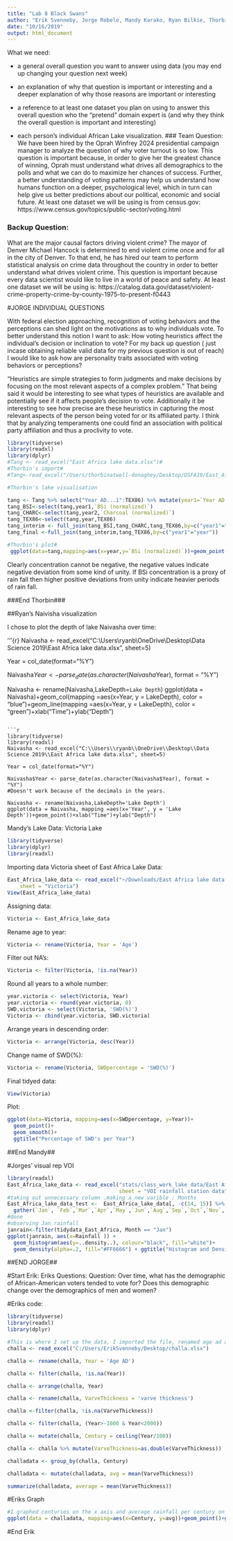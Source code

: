 ```yaml
---
title: "Lab 8 Black Swans"
author: "Erik Svenneby, Jorge Robelo, Mandy Karako, Ryan Bilkie, Thorbin Atwell"
date: "10/16/2019"
output: html_document
---
```

What we need:

* a general overall question you want to answer using data (you may end up changing your question next week)

* an explanation of why that question is important or interesting and a deeper explanation of why those reasons are important or     interesting

* a reference to at least one dataset you plan on using to answer this overall question
who the “pretend” domain expert is (and why they think the overall question is important and interesting)

* each person's individual African Lake visualization.
### Team Question:
We have been hired by the Oprah Winfrey 2024 presidential campaign manager to analyze the question of why voter turnout is so low.
This question is important because, in order to give her the greatest chance of winning, Oprah must understand what drives all demographics to the polls and what we can do to maximize her chances of success. Further, a better understanding of voting patterns may help us understand how humans function on a deeper, psychological level, which in turn can help give us better predictions about our political, economic and social future. At least one dataset we will be using is from census.gov: https://www.census.gov/topics/public-sector/voting.html

### Backup Question: 
What are the major causal factors driving violent crime?
The mayor of Denver Michael Hancock is determined to end violent crime once and for all in the city of Denver. To that end, he has hired our team to perform statistical analysis on crime data throughout the country in order to better understand what drives violent crime. This question is important because every data scientist would like to live in a world of peace and safety. At least one dataset we will be using is: https://catalog.data.gov/dataset/violent-crime-property-crime-by-county-1975-to-present-f0443



#JORGE INDIVIDUAL QUESTIONS

With federal election approaching, recognition of voting behaviors and the perceptions can shed light on the motivations as to why individuals vote. To better understand this notion I want to ask: How voting heuristics affect the individual's decision or inclination to vote? For my back up question ( just incase obtaining reliable valid data for my previous question is out of reach) I would like to ask how are personality traits associated with voting behaviors or perceptions?


“Heuristics are simple strategies to form judgments and make decisions by focusing on the most relevant aspects of a complex problem.” That being said it would be interesting to see what types of heuristics are available and potentially see if it affects people's decision to vote. Additionally it be interesting to see how precise are these heuristics in capturing the most relevant aspects of the person being voted for or its affiliated party. 
I think that by analyzing temperaments one could find an association with political party affiliation and thus a proclivity to vote.   


```r

library(tidyverse)
library(readxl)
library(dplyr)
#Tang <- read_excel("East Africa lake data.xlsx")#
#Thorbin's import#
#Tang<-read_excel("/Users/thorbinatwell-donaghey/Desktop/DSFA19/East_Africa_lake_data.xlsx",sheet=6)#

```
```r
#Thorbin's lake visualisation

tang <- Tang %>% select("Year AD...1":TEX86) %>% mutate(year1=`Year AD...1`%/%1,year2=`Year AD...4`%/%1,year=Year%/%1) #%/%1 gives year as a whole number#
tang_BSI<-select(tang,year1,`BSi (normalized)`)
tang_CHARC<-select(tang,year2,`Charcoal (normalized)`)
tang_TEX86<-select(tang,year,TEX86)
tang_interim <- full_join(tang_BSI,tang_CHARC,tang_TEX86,by=c("year1"="year2"))
tang_final <-full_join(tang_interim,tang_TEX86,by=c("year1"="year"))

#Thorbin's plot# 
 ggplot(data=tang,mapping=aes(x=year,y=`BSi (normalized)`))+geom_point()+xlab("year")+ylab("Biogenic silica")+ggtitle("deviation of biogenic silica soil concentration by time")

```
Clearly concentration cannot be negative, the negative values indicate negative deviation from some kind of unity. If BSi concentration is a proxy of rain fall then higher positive deviations from unity indicate heavier periods of rain fall. 

###End Thorbin###

##Ryan's Naivisha visualization

I chose to plot the depth of lake Naivasha over time:

'''{r}
Naivasha <- read_excel("C:\\Users\\ryanb\\OneDrive\\Desktop\\Data Science 2019\\East Africa lake data.xlsx", sheet=5)

Year = col_date(format="%Y")

Naivasha$Year <- parse_date(as.character(Naivasha$Year), format = "%Y")

Naivasha <- rename(Naivasha,LakeDepth=`Lake Depth`)
ggplot(data = Naivasha)+geom_col(mapping =aes(x=Year, y = LakeDepth), color = "blue")+geom_line(mapping =aes(x=Year, y = LakeDepth), color = "green")+xlab("Time")+ylab("Depth")
```

```r
library(tidyverse)
library(readxl)
Naivasha <- read_excel("C:\\Users\\ryanb\\OneDrive\\Desktop\\Data Science 2019\\East Africa lake data.xlsx", sheet=5)

Year = col_date(format="%Y")

Naivasha$Year <- parse_date(as.character(Naivasha$Year), format = "%Y")
#Doesn't work because of the decimals in the years.

Naivasha <- rename(Naivasha,LakeDepth='Lake Depth')
ggplot(data = Naivasha, mapping =aes(x='Year', y = 'Lake Depth'))+geom_point()+xlab("Time")+ylab("Depth")
```


Mandy's Lake Data: Victoria Lake 
```r
library(tidyverse)
library(dplyr)
library(readxl)
```
Importing data Victoria sheet of East Africa Lake Data: 
```r
East_Africa_lake_data <- read_excel("~/Downloads/East Africa lake data.xlsx", 
    sheet = "Victoria")
View(East_Africa_lake_data)
```
Assigning data:
```r
Victoria <- East_Africa_lake_data
```
Rename age to year:
```r
Victoria <- rename(Victoria, Year = 'Age')
```
Filter out NA's:
```r
Victoria <- filter(Victoria, !is.na(Year))
```
Round all years to a whole number: 
```r
year.victoria <- select(Victoria, Year)
year.victoria <- round(year.victoria, 0)
SWD.victoria <- select(Victoria, 'SWD(%)')
Victoria <- cbind(year.victoria, SWD.victoria)
```
Arrange years in descending order:
```r
Victoria <- arrange(Victoria, desc(Year))
```
Change name of SWD(%):
```r
Victoria <- rename(Victoria, SWDpercentage = 'SWD(%)')
```
Final tidyed data: 
```r
View(Victoria)
```
Plot: 
```r
ggplot(data=Victoria, mapping=aes(x=SWDpercentage, y=Year))+
  geom_point()+
  geom_smooth()+
  ggtitle("Percentage of SWD's per Year")
```
##End Mandy##

#Jorges' visual rep VOI

```r
library(readxl)
East_Africa_lake_data <- read_excel("stats/class_work_lake data/East Africa lake data.xlsx", 
                                    sheet = "VOI rainfall station data")
#taking out unnecessary column .making a new varible : Months 
East_Africa_lake_data_test <-  East_Africa_lake_data[, -c(14, 15)] %>% 
  gather(`Jan`, `Feb`,`Mar`,`Apr`,`May`,`Jun`,`Aug`,`Sep`,`Oct`,`Nov`,`Dec`,`Jul`, key = "Month", value = "Rainfall")
#done 
#observing Jan rainfall 
janrain<-filter(tidydata_East_Africa, Month == "Jan")
ggplot(janrain, aes(x=Rainfall )) + 
  geom_histogram(aes(y=..density..), colour="black", fill="white")+
  geom_density(alpha=.2, fill="#FF6666") + ggtitle("Histogram and Density plot for rainfall in January ranging from 1904-1996")
```

##END JORGE##

#Start Erik:
Eriks Questions:
Question: Over time, what has the demographic of African-American voters tended to vote for?
Does this demographic change over the demographics of men and women?

#Eriks code:
```r
library(tidyverse)
library(readxl)
library(dplyr)

#This is where I set up the data, I imported the file, renamed age ad and varve thickness as these were the two variables I wanted to use, and I filtered out nas firt. I then realized with the 3000+ data points, I only wanted to use about 30. I created a graph using mutated variables to take the average of the varve thickness for each century over time.
challa <- read_excel("C:/Users/ErikSvenneby/Desktop/challa.xlsx")

challa <- rename(challa, Year = 'Age AD')

challa <- filter(challa, !is.na(Year))

challa <- arrange(challa, Year)

challa <- rename(challa, VarveThickness = 'varve thickness')

challa <-filter(challa, !is.na(VarveThickness))

challa <- filter(challa, (Year>-1000 & Year<2000))

challa <- mutate(challa, Century = ceiling(Year/100))

challa <- challa %>% mutate(VarveThickness=as.double(VarveThickness))

challadata <- group_by(challa, Century)

challadata <- mutate(challadata, avg = mean(VarveThickness))

summarize(challadata, average = mean(VarveThickness))

```
#Eriks Graph
```r
#I graphed centuries on the x axis and average rainfall per century on the y, and made it so that I had both a point and smooth line graph.
ggplot(data = challadata, mapping=aes(x=Century, y=avg))+geom_point()+geom_smooth()+ggtitle('Varve Thickness over time at Lake Challa')


```
#End Erik
